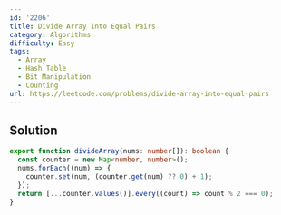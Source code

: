 ```yaml
---
id: '2206'
title: Divide Array Into Equal Pairs
category: Algorithms
difficulty: Easy
tags:
  - Array
  - Hash Table
  - Bit Manipulation
  - Counting
url: https://leetcode.com/problems/divide-array-into-equal-pairs
---
```


## Solution

```typescript showLineNumbers
export function divideArray(nums: number[]): boolean {
  const counter = new Map<number, number>();
  nums.forEach((num) => {
    counter.set(num, (counter.get(num) ?? 0) + 1);
  });
  return [...counter.values()].every((count) => count % 2 === 0);
}
```
